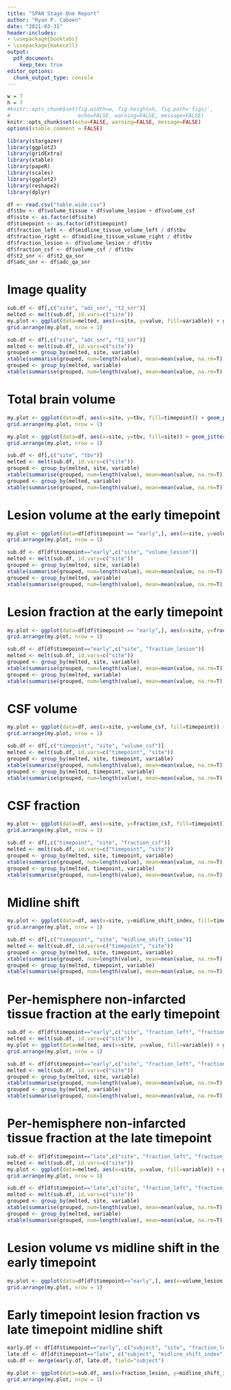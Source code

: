 ```yaml
---
title: "SPAN Stage One Report"
author: "Ryan P. Cabeen"
date: "2021-03-31"
header-includes:
- \usepackage{booktabs}
- \usepackage{makecell}
output: 
  pdf_document:
    keep_tex: true
editor_options: 
  chunk_output_type: console
---
```


```r
w = 7
h = 7
#knitr::opts_chunk$set(fig.width=w, fig.height=h, fig.path='figs/',
#                      echo=FALSE, warning=FALSE, message=FALSE)
knitr::opts_chunk$set(echo=FALSE, warning=FALSE, message=FALSE)
options(xtable.comment = FALSE)
```


```r
library(stargazer)
library(ggplot2)
library(gridExtra)
library(xtable)
library(papeR)
library(scales)
library(ggplot2)
library(reshape2)
library(dplyr)

df <- read.csv("table.wide.csv")
df$tbv <- df$volume_tissue + df$volume_lesion + df$volume_csf
df$site <- as.factor(df$site)
df$timepoint <- as.factor(df$timepoint)
df$fraction_left <- df$midline_tissue_volume_left / df$tbv
df$fraction_right <- df$midline_tissue_volume_right / df$tbv
df$fraction_lesion <- df$volume_lesion / df$tbv
df$fraction_csf <- df$volume_csf / df$tbv
df$t2_snr <- df$t2_qa_snr
df$adc_snr <- df$adc_qa_snr
```

\newpage

# Image quality

```r
sub.df <- df[,c("site", "adc_snr", "t2_snr")]
melted <- melt(sub.df, id.vars=c("site"))
my.plot <- ggplot(data=melted, aes(x=site, y=value, fill=variable)) + geom_point(position=position_jitterdodge(jitter.width=0.2), aes(color=variable), alpha=0.2) + geom_boxplot(alpha=0.5, outlier.shape=NA) + ylim(0, 15)
grid.arrange(my.plot, nrow = 1)
```

```r
sub.df <- df[,c("site", "adc_snr", "t2_snr")]
melted <- melt(sub.df, id.vars=c("site"))
grouped <- group_by(melted, site, variable)
xtable(summarise(grouped, num=length(value), mean=mean(value, na.rm=T), sd=sd(value, na.rm=T), min=min(value, na.rm=T), max=max(value, na.rm=T), cv=sd/mean))
grouped <- group_by(melted, variable)
xtable(summarise(grouped, num=length(value), mean=mean(value, na.rm=T), sd=sd(value, na.rm=T), min=min(value, na.rm=T), max=max(value, na.rm=T), cv=sd/mean))
```

# Total brain volume

```r
my.plot <- ggplot(data=df, aes(x=site, y=tbv, fill=timepoint)) + geom_point(position = position_jitterdodge(jitter.width=0.2), aes(color=timepoint), alpha=0.35) + geom_boxplot(alpha=0.2, outlier.shape=NA) + ylim(0, 30)
grid.arrange(my.plot, nrow = 1)
```

```r
my.plot <- ggplot(data=df, aes(x=site, y=tbv, fill=site)) + geom_jitter(alpha=0.2, width=0.15, aes(color=site)) + geom_boxplot(alpha=0.5, outlier.shape=NA) 
grid.arrange(my.plot, nrow = 1)
```

```r
sub.df <- df[,c("site", "tbv")]
melted <- melt(sub.df, id.vars=c("site"))
grouped <- group_by(melted, site, variable)
xtable(summarise(grouped, num=length(value), mean=mean(value, na.rm=T), sd=sd(value, na.rm=T), min=min(value, na.rm=T), max=max(value, na.rm=T), cv=sd/mean))
grouped <- group_by(melted, variable)
xtable(summarise(grouped, num=length(value), mean=mean(value, na.rm=T), sd=sd(value, na.rm=T), min=min(value, na.rm=T), max=max(value, na.rm=T), cv=sd/mean))
```

# Lesion volume at the early timepoint

```r
my.plot <- ggplot(data=df[df$timepoint == "early",], aes(x=site, y=volume_lesion, fill=site)) + geom_jitter(alpha=0.2, width=0.15, aes(color=site)) + geom_boxplot(alpha=0.5, outlier.shape=NA) 
grid.arrange(my.plot, nrow = 1)
```

```r
sub.df <- df[df$timepoint=="early",c("site", "volume_lesion")]
melted <- melt(sub.df, id.vars=c("site"))
grouped <- group_by(melted, site, variable)
xtable(summarise(grouped, num=length(value), mean=mean(value, na.rm=T), sd=sd(value, na.rm=T), min=min(value, na.rm=T), max=max(value, na.rm=T), cv=sd/mean))
grouped <- group_by(melted, variable)
xtable(summarise(grouped, num=length(value), mean=mean(value, na.rm=T), sd=sd(value, na.rm=T), min=min(value, na.rm=T), max=max(value, na.rm=T), cv=sd/mean))
```

# Lesion fraction at the early timepoint

```r
my.plot <- ggplot(data=df[df$timepoint == "early",], aes(x=site, y=fraction_lesion, fill=site)) + geom_jitter(alpha=0.2, width=0.15, aes(color=site)) + geom_boxplot(alpha=0.5, outlier.shape=NA) 
grid.arrange(my.plot, nrow = 1)
```

```r
sub.df <- df[df$timepoint=="early",c("site", "fraction_lesion")]
melted <- melt(sub.df, id.vars=c("site"))
grouped <- group_by(melted, site, variable)
xtable(summarise(grouped, num=length(value), mean=mean(value, na.rm=T), sd=sd(value, na.rm=T), min=min(value, na.rm=T), max=max(value, na.rm=T), cv=sd/mean))
grouped <- group_by(melted, variable)
xtable(summarise(grouped, num=length(value), mean=mean(value, na.rm=T), sd=sd(value, na.rm=T), min=min(value, na.rm=T), max=max(value, na.rm=T), cv=sd/mean))
```

# CSF volume

```r
my.plot <- ggplot(data=df, aes(x=site, y=volume_csf, fill=timepoint)) + geom_point(position = position_jitterdodge(jitter.width=0.2), aes(color=timepoint), alpha=0.35) + geom_boxplot(alpha=0.2, outlier.shape=NA) + ylim(0, 30)
grid.arrange(my.plot, nrow = 1)
```

```r
sub.df <- df[,c("timepoint", "site", "volume_csf")]
melted <- melt(sub.df, id.vars=c("timepoint", "site"))
grouped <- group_by(melted, site, timepoint, variable)
xtable(summarise(grouped, num=length(value), mean=mean(value, na.rm=T), sd=sd(value, na.rm=T), min=min(value, na.rm=T), max=max(value, na.rm=T), cv=sd/mean))
grouped <- group_by(melted, timepoint, variable)
xtable(summarise(grouped, num=length(value), mean=mean(value, na.rm=T), sd=sd(value, na.rm=T), min=min(value, na.rm=T), max=max(value, na.rm=T), cv=sd/mean))
```

# CSF fraction

```r
my.plot <- ggplot(data=df, aes(x=site, y=fraction_csf, fill=timepoint)) + geom_point(position = position_jitterdodge(jitter.width=0.2), aes(color=timepoint), alpha=0.35) + geom_boxplot(alpha=0.2, outlier.shape=NA) + ylim(0, 0.1)
grid.arrange(my.plot, nrow = 1)
```

```r
sub.df <- df[,c("timepoint", "site", "fraction_csf")]
melted <- melt(sub.df, id.vars=c("timepoint", "site"))
grouped <- group_by(melted, site, timepoint, variable)
xtable(summarise(grouped, num=length(value), mean=mean(value, na.rm=T), sd=sd(value, na.rm=T), min=min(value, na.rm=T), max=max(value, na.rm=T), cv=sd/mean))
grouped <- group_by(melted, timepoint, variable)
xtable(summarise(grouped, num=length(value), mean=mean(value, na.rm=T), sd=sd(value, na.rm=T), min=min(value, na.rm=T), max=max(value, na.rm=T), cv=sd/mean))
```

# Midline shift

```r
my.plot <- ggplot(data=df, aes(x=site, y=midline_shift_index, fill=timepoint)) + geom_point(position = position_jitterdodge(jitter.width=0.2), aes(color=timepoint), alpha=0.35) + geom_boxplot(alpha=0.2, outlier.shape=NA) + ylim(-.50, .50)
grid.arrange(my.plot, nrow = 1)
```

```r
sub.df <- df[,c("timepoint", "site", "midline_shift_index")]
melted <- melt(sub.df, id.vars=c("timepoint", "site"))
grouped <- group_by(melted, site, timepoint, variable)
xtable(summarise(grouped, num=length(value), mean=mean(value, na.rm=T), sd=sd(value, na.rm=T), min=min(value, na.rm=T), max=max(value, na.rm=T), cv=sd/mean))
grouped <- group_by(melted, timepoint, variable)
xtable(summarise(grouped, num=length(value), mean=mean(value, na.rm=T), sd=sd(value, na.rm=T), min=min(value, na.rm=T), max=max(value, na.rm=T), cv=sd/mean))
```

# Per-hemisphere non-infarcted tissue fraction at the early timepoint

```r
sub.df <- df[df$timepoint=="early",c("site", "fraction_left", "fraction_right")]
melted <- melt(sub.df, id.vars=c("site"))
my.plot <- ggplot(data=melted, aes(x=site, y=value, fill=variable)) + geom_point(position = position_jitterdodge(), aes(color=variable), alpha=0.35) + geom_boxplot(alpha=0.2, outlier.shape=NA)
grid.arrange(my.plot, nrow = 1)
```

```r
sub.df <- df[df$timepoint=="early",c("site", "fraction_left", "fraction_right")]
melted <- melt(sub.df, id.vars=c("site"))
grouped <- group_by(melted, site, variable)
xtable(summarise(grouped, num=length(value), mean=mean(value, na.rm=T), sd=sd(value, na.rm=T), min=min(value, na.rm=T), max=max(value, na.rm=T), cv=sd/mean))
grouped <- group_by(melted, variable)
xtable(summarise(grouped, num=length(value), mean=mean(value, na.rm=T), sd=sd(value, na.rm=T), min=min(value, na.rm=T), max=max(value, na.rm=T), cv=sd/mean))
```

# Per-hemisphere non-infarcted tissue fraction at the late timepoint

```r
sub.df <- df[df$timepoint=="late",c("site", "fraction_left", "fraction_right")]
melted <- melt(sub.df, id.vars=c("site"))
my.plot <- ggplot(data=melted, aes(x=site, y=value, fill=variable)) + geom_point(position = position_jitterdodge(), aes(color=variable), alpha=0.35) + geom_boxplot(alpha=0.2, outlier.shape=NA)
grid.arrange(my.plot, nrow = 1)
```

```r
sub.df <- df[df$timepoint=="late",c("site", "fraction_left", "fraction_right")]
melted <- melt(sub.df, id.vars=c("site"))
grouped <- group_by(melted, site, variable)
xtable(summarise(grouped, num=length(value), mean=mean(value, na.rm=T), sd=sd(value, na.rm=T), min=min(value, na.rm=T), max=max(value, na.rm=T), cv=sd/mean))
grouped <- group_by(melted, variable)
xtable(summarise(grouped, num=length(value), mean=mean(value, na.rm=T), sd=sd(value, na.rm=T), min=min(value, na.rm=T), max=max(value, na.rm=T), cv=sd/mean))
```

# Lesion volume vs midline shift in the early timepoint 

```r
my.plot <- ggplot(data=df[df$timepoint=="early",], aes(x=volume_lesion, y=midline_shift_index, color=site)) + geom_point(alpha=0.5) + geom_smooth(method="lm") + ylim(0, 0.5)
grid.arrange(my.plot, nrow = 1)
```

# Early timepoint lesion fraction vs late timepoint midline shift

```r

early.df <- df[df$timepoint=="early", c("subject", "site", "fraction_lesion")]
late.df <- df[df$timepoint=="late", c("subject", "midline_shift_index")]
sub.df <- merge(early.df, late.df, field="subject")

my.plot <- ggplot(data=sub.df, aes(x=fraction_lesion, y=midline_shift_index, color=site)) + geom_point(alpha=0.5) + geom_smooth(method="lm") + xlab("early timepoint lesion fraction") + ylab("late timepoint midline shift")
grid.arrange(my.plot, nrow = 1)
```
